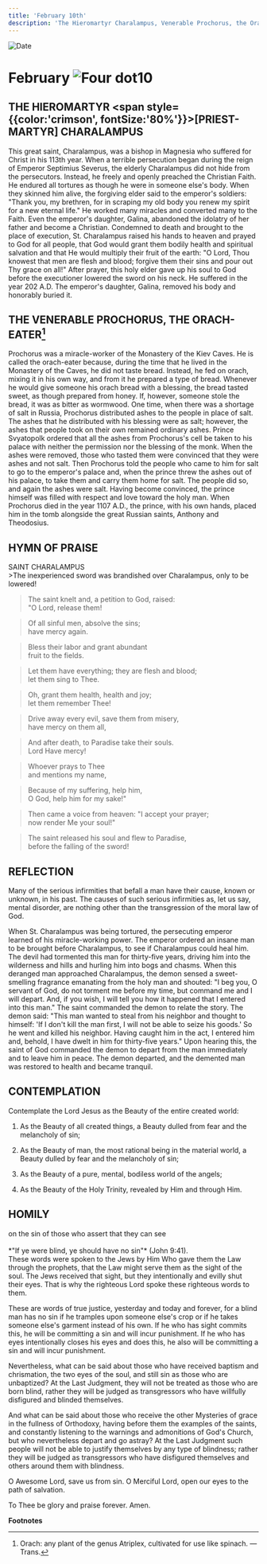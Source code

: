 ```yaml
---
title: 'February 10th'
description: 'The Hieromartyr Charalampus, Venerable Prochorus, the Orach-Eater'
---
```


<RunningHead />
<Image src="/title-imprint.png" height={68} width={50} alt="Date" className="title-imprint"/>

# <div id="date">February <Image className="four-dot" src="/four-dot.png" height={15} width={15} alt="Four dot" />10</div>

## THE HIEROMARTYR <span style={{color:'crimson', fontSize:'80%'}}>[PRIEST-MARTYR]</span> CHARALAMPUS

This great saint, Charalampus, was a bishop in Magnesia who suffered for Christ in his 113th year. When a terrible persecution began during the reign of Emperor Septimius Severus, the elderly Charalampus did not hide from the persecutors. Instead, he freely and openly preached the Christian Faith. He endured all tortures as though he were in someone else's body. When they skinned him alive, the forgiving elder said to the emperor's soldiers: "Thank you, my brethren, for in scraping my old body you renew my spirit for a new eternal life." He worked many miracles and converted many to the Faith. Even the emperor's daughter, Galina, abandoned the idolatry of her father and become a Christian. Condemned to death and brought to the place of execution, St. Charalampus raised his hands to heaven and prayed to God for all people, that God would grant them bodily health and spiritual salvation and that He would multiply their fruit of the earth: "O Lord, Thou knowest that men are flesh and blood; forgive them their sins and pour out Thy grace on all!" After prayer, this holy elder gave up his soul to God before the executioner lowered the sword on his neck. He suffered in the year 202 A.D. The emperor's daughter, Galina, removed his body and honorably buried it.

## THE VENERABLE PROCHORUS, THE ORACH-EATER[^1]

Prochorus was a miracle-worker of the Monastery of the Kiev Caves. He is called the orach-eater because, during the time that he lived in the Monastery of the Caves, he did not taste bread. Instead, he fed on orach, mixing it in his own way, and from it he prepared a type of bread. Whenever he would give someone his orach bread with a blessing, the bread tasted sweet, as though prepared from honey. If, however, someone stole the bread, it was as bitter as wormwood. One time, when there was a shortage of salt in Russia, Prochorus distributed ashes to the people in place of salt. The ashes that he distributed with his blessing were as salt; however, the ashes that people took on their own remained ordinary ashes. Prince Svyatopolk ordered that all the ashes from Prochorus's cell be taken to his palace with neither the permission nor the blessing of the monk. When the ashes were removed, those who tasted them were convinced that they were ashes and not salt. Then Prochorus told the people who came to him for salt to go to the emperor's palace and, when the prince threw the ashes out of his palace, to take them and carry them home for salt. The people did so, and again the ashes were salt. Having become convinced, the prince himself was filled with respect and love toward the holy man. When Prochorus died in the year 1107 A.D., the prince, with his own hands, placed him in the tomb alongside the great Russian saints, Anthony and Theodosius.


## HYMN OF PRAISE
<div style={{textAlign:'center', color:'crimson', fontWeight:'bold'}}>
SAINT CHARALAMPUS
</div>
>The inexperienced sword was brandished over Charalampus,  
only to be lowered!  

>The saint knelt and, a petition to God, raised:  
"O Lord, release them!  

>Of all sinful men, absolve the sins;  
have mercy again.  

>Bless their labor and grant abundant  
fruit to the fields.  

>Let them have everything; they are flesh and blood;  
let them sing to Thee.  

>Oh, grant them health, health and joy;  
let them remember Thee!  

>Drive away every evil, save them from misery,  
have mercy on them all,  

>And after death, to Paradise take their souls.  
Lord Have mercy!  

>Whoever prays to Thee  
and mentions my name,  

>Because of my suffering, help him,  
O God, help him for my sake!"  

>Then came a voice from heaven: "I accept your prayer;  
now render Me your soul!"  

>The saint released his soul and flew to Paradise,  
before the falling of the sword!  


## REFLECTION

Many of the serious infirmities that befall a man have their cause, known or unknown, in his past. The causes of such serious infirmities as, let us say, mental disorder, are nothing other than the transgression of the moral law of God.

When St. Charalampus was being tortured, the persecuting emperor learned of his miracle-working power. The emperor ordered an insane man to be brought before Charalampus, to see if Charalampus could heal him. The devil had tormented this man for thirty-five years, driving him into the wilderness and hills and hurling him into bogs and chasms. When this deranged man approached Charalampus, the demon sensed a sweet-smelling fragrance emanating from the holy man and shouted: "I beg you, O servant of God, do not torment me before my time, but command me and I will depart. And, if you wish, I will tell you how it happened that I entered into this man." The saint commanded the demon to relate the story. The demon said: "This man wanted to steal from his neighbor and thought to himself: 'If I don't kill the man first, I will not be able to seize his goods.' So he went and killed his neighbor. Having caught him in the act, I entered him and, behold, I have dwelt in him for thirty-five years." Upon hearing this, the saint of God commanded the demon to depart from the man immediately and to leave him in peace. The demon departed, and the demented man was restored to health and became tranquil.


## CONTEMPLATION

Contemplate the Lord Jesus as the Beauty of the entire created world:

1. As the Beauty of all created things, a Beauty dulled from fear and the melancholy of sin;

2. As the Beauty of man, the most rational being in the material world, a Beauty dulled by fear and the melancholy of sin;

3. As the Beauty of a pure, mental, bodiless world of the angels;

4. As the Beauty of the Holy Trinity, revealed by Him and through Him.


## HOMILY
<div style={{textAlign:'center', color:'crimson', fontWeight:'bold'}}>
on the sin of those who assert that they can see
</div><br /><div style={{textAlign:'right'}}>
*"If ye were blind, ye should have no sin"* (John 9:41).
</div>
These words were spoken to the Jews by Him Who gave them the Law through the prophets, that the Law might serve them as the sight of the soul. The Jews received that sight, but they intentionally and evilly shut their eyes. That is why the righteous Lord spoke these righteous words to them.

These are words of true justice, yesterday and today and forever, for a blind man has no sin if he tramples upon someone else's crop or if he takes someone else's garment instead of his own. If he who has sight commits this, he will be committing a sin and will incur punishment. If he who has eyes intentionally closes his eyes and does this, he also will be committing a sin and will incur punishment.

Nevertheless, what can be said about those who have received baptism and chrismation, the two eyes of the soul, and still sin as those who are unbaptized? At the Last Judgment, they will not be treated as those who are born blind, rather they will be judged as transgressors who have willfully disfigured and blinded themselves.

And what can be said about those who receive the other Mysteries of grace in the fullness of Orthodoxy, having before them the examples of the saints, and constantly listening to the warnings and admonitions of God's Church, but who nevertheless depart and go astray? At the Last Judgment such people will not be able to justify themselves by any type of blindness; rather they will be judged as transgressors who have disfigured themselves and others around them with blindness.

O Awesome Lord, save us from sin. O Merciful Lord, open our eyes to the path of salvation.

To Thee be glory and praise forever. Amen.

**Footnotes**
[^1]: Orach: any plant of the genus Atriplex, cultivated for use like spinach. —Trans.